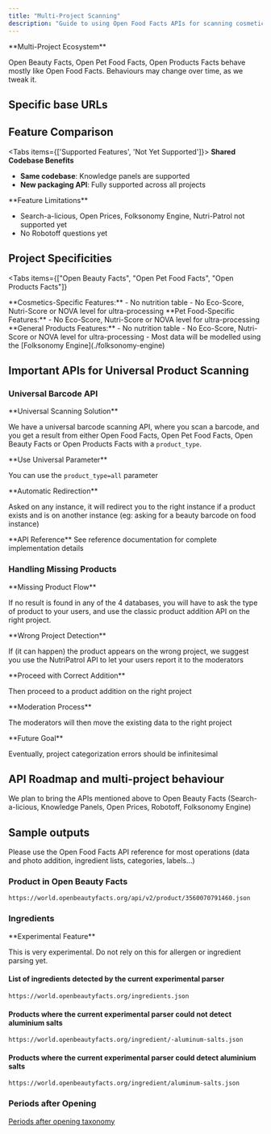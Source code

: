 ```yaml
---
title: "Multi-Project Scanning"
description: "Guide to using Open Food Facts APIs for scanning cosmetics, pet food, and other products across multiple project databases."
---
```



<Callout>
**Multi-Project Ecosystem**

Open Beauty Facts, Open Pet Food Facts, Open Products Facts behave mostly like Open Food Facts. Behaviours may change over time, as we tweak it.

</Callout>

## Specific base URLs

<Cards>
  <Card
    title="Open Beauty Facts"
    description="Cosmetics: openbeautyfacts.org"
  />
  <Card
    title="Open Pet Food Facts"
    description="Pet Food: openpetfoodfacts.org"
  />
  <Card
    title="Open Products Facts"
    description="Other products: openproductsfacts.org"
  />
</Cards>

## Feature Comparison

<Tabs items={['Supported Features', 'Not Yet Supported']}>
<Tab value="Supported Features">
<Callout type="info">
**Shared Codebase Benefits**

- **Same codebase**: Knowledge panels are supported
- **New packaging API**: Fully supported across all projects

</Callout>
</Tab>
<Tab value="Not Yet Supported">
<Callout type="warn">
  **Feature Limitations**

- Search-a-licious, Open Prices, Folksonomy Engine, Nutri-Patrol not supported yet
- No Robotoff questions yet

</Callout>
</Tab>
</Tabs>

## Project Specificities

<Tabs
  items={["Open Beauty Facts", "Open Pet Food Facts", "Open Products Facts"]}
>
  <Tab value="Open Beauty Facts">
    **Cosmetics-Specific Features:** - No nutrition table - No Eco-Score,
    Nutri-Score or NOVA level for ultra-processing
  </Tab>
  <Tab value="Open Pet Food Facts">
    **Pet Food-Specific Features:** - No Eco-Score, Nutri-Score or NOVA level
    for ultra-processing
  </Tab>
  <Tab value="Open Products Facts">
    **General Products Features:** - No nutrition table - No Eco-Score,
    Nutri-Score or NOVA level for ultra-processing - Most data will be modelled
    using the [Folksonomy Engine](./folksonomy-engine)
  </Tab>
</Tabs>

## Important APIs for Universal Product Scanning

### Universal Barcode API

<Callout>
**Universal Scanning Solution**

We have a universal barcode scanning API, where you scan a barcode, and you get a result from either Open Food Facts, Open Pet Food Facts, Open Beauty Facts or Open Products Facts with a `product_type`.

</Callout>

<Steps>
<Step>
**Use Universal Parameter**

You can use the `product_type=all` parameter

</Step>

<Step>
**Automatic Redirection**

Asked on any instance, it will redirect you to the right instance if a product exists and is on another instance (eg: asking for a beauty barcode on food instance)

</Step>

<Step>
**API Reference**

<Card title="Universal Barcode API Documentation" href="https://openfoodfacts.github.io/openfoodfacts-server/api/ref-v2/#get-/api/v2/product/-barcode-">
See reference documentation for complete implementation details
</Card>
</Step>
</Steps>

### Handling Missing Products

<Callout type="info">
**Missing Product Flow**

If no result is found in any of the 4 databases, you will have to ask the type of product to your users, and use the classic product addition API on the right project.

</Callout>

<Steps>
<Step>
**Wrong Project Detection**

If (it can happen) the product appears on the wrong project, we suggest you use the NutriPatrol API to let your users report it to the moderators

</Step>

<Step>
**Proceed with Correct Addition**

Then proceed to a product addition on the right project

</Step>

<Step>
**Moderation Process**

The moderators will then move the existing data to the right project

</Step>
</Steps>

<Callout>
**Future Goal**

Eventually, project categorization errors should be infinitesimal

</Callout>

## API Roadmap and multi-project behaviour

We plan to bring the APIs mentioned above to Open Beauty Facts (Search-a-licious, Knowledge Panels, Open Prices, Robotoff, Folksonomy Engine)

## Sample outputs

Please use the Open Food Facts API reference for most operations (data and photo addition, ingredient lists, categories, labels…)

### Product in Open Beauty Facts

```text title="Open Beauty Facts Product Example"
https://world.openbeautyfacts.org/api/v2/product/3560070791460.json
```

### Ingredients

<Callout type="warning">
  **Experimental Feature**

This is very experimental. Do not rely on this for allergen or ingredient parsing yet.

</Callout>

#### List of ingredients detected by the current experimental parser

```
https://world.openbeautyfacts.org/ingredients.json
```

#### Products where the current experimental parser could not detect aluminium salts

```
https://world.openbeautyfacts.org/ingredient/-aluminum-salts.json
```

#### Products where the current experimental parser could detect aluminium salts

```
https://world.openbeautyfacts.org/ingredient/aluminum-salts.json
```

### Periods after Opening

[Periods after opening taxonomy](https://en.wiki.openbeautyfacts.org/Global_period_after_opening_taxonomy)
